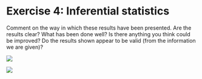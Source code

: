 # Exercise 4: Inferential statistics {.unnumbered}

Comment on the way in which these results have been presented. Are the results clear? What has been done well? Is there anything you think could be improved? Do the results shown appear to be valid (from the information we are given)?

![](Images/only_connect_table.png)

![](Images/only_connect_figs.png)